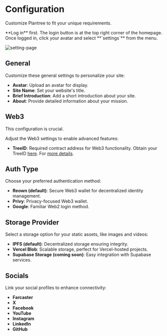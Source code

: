 
# Configuration

Customize Plantree to fit your unique requirements.

<Callout emoji="🔓">
  **Log in** first. The login button is at the top right corner of the homepage.
</Callout>

<Callout type="info" emoji="ℹ️">
  Once logged in, click your avatar and select **`settings`** from the menu.
</Callout>

![setting-page](/images/screenshot/plantree-setting-default.png)


## General

Customize these general settings to personalize your site:

- **Avatar**: Upload an avatar for display.
- **Site Name**: Set your website's title.
- **Brief Introduction**: Add a short introduction about your site.
- **About**: Provide detailed information about your mission.

## Web3

<Callout emoji="❗">
  This configuration is crucial.
</Callout>

Adjust the Web3 settings to enable advanced features:

- **TreeID**: Required contract address for Web3 functionality. Obtain your TreeID [here](https://www.plantree.xyz/create-space). For [more details](/guides/Onchain-plantree).

## Auth Type

Choose your preferred authentication method:

- **Reown (default)**: Secure Web3 wallet for decentralized identity management.
- **Privy**: Privacy-focused Web3 wallet.
- **Google**: Familiar Web2 login method.

## Storage Provider

Select a storage option for your static assets, like images and videos:

- **IPFS (default)**: Decentralized storage ensuring integrity.
- **Vercel Blob**: Scalable storage, perfect for Vercel-hosted projects.
- **Supabase Storage (coming soon)**: Easy integration with Supabase services.

## Socials

Link your social profiles to enhance connectivity:

- **Farcaster**
- **X**
- **Facebook**
- **YouTube**
- **Instagram**
- **LinkedIn**
- **GitHub**
